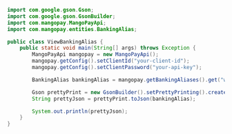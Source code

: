  
```java Java 
import com.google.gson.Gson;
import com.google.gson.GsonBuilder;
import com.mangopay.MangoPayApi;
import com.mangopay.entities.BankingAlias;

public class ViewBankingAlias {
    public static void main(String[] args) throws Exception {
        MangoPayApi mangopay = new MangoPayApi();
        mangopay.getConfig().setClientId("your-client-id");
        mangopay.getConfig().setClientPassword("your-api-key");

        BankingAlias bankingAlias = mangopay.getBankingAliases().get("wltbank_m_01HTHTXVG59ATHA89ZHG2CKADA");

        Gson prettyPrint = new GsonBuilder().setPrettyPrinting().create();
        String prettyJson = prettyPrint.toJson(bankingAlias);

        System.out.println(prettyJson);
    }
}
```